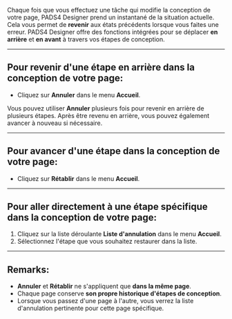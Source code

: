 Chaque fois que vous effectuez une tâche qui modifie la conception de votre page, PADS4 Designer prend un instantané de la situation actuelle. Cela vous permet de **revenir** aux états précédents lorsque vous faites une erreur. PADS4 Designer offre des fonctions intégrées pour se déplacer **en arrière** et **en avant** à travers vos étapes de conception.

***

## Pour revenir d'une étape en arrière dans la conception de votre page:

* Cliquez sur **Annuler** dans le menu **Accueil**.

Vous pouvez utiliser **Annuler** plusieurs fois pour revenir en arrière de plusieurs étapes. Après être revenu en arrière, vous pouvez également avancer à nouveau si nécessaire.

***

## Pour avancer d'une étape dans la conception de votre page:

* Cliquez sur **Rétablir** dans le menu **Accueil**.

***

## Pour aller directement à une étape spécifique dans la conception de votre page:

1. Cliquez sur la liste déroulante **Liste d'annulation** dans le menu **Accueil**.
2. Sélectionnez l'étape que vous souhaitez restaurer dans la liste.

***

## Remarks:

* **Annuler** et **Rétablir** ne s'appliquent que **dans la même page**.
* Chaque page conserve **son propre historique d'étapes de conception**.
* Lorsque vous passez d'une page à l'autre, vous verrez la liste d'annulation pertinente pour cette page spécifique.

